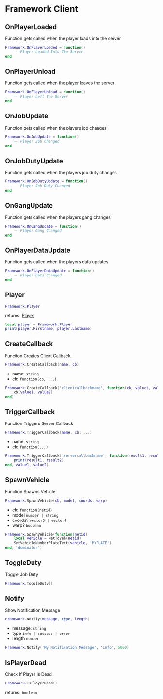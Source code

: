 # Framework Client

## OnPlayerLoaded

Function gets called when the player loads into the server

```lua
Framework.OnPlayerLoaded = function()
    -- Player Loaded Into The Server
end
```

## OnPlayerUnload

Function gets called when the player leaves the server

```lua
Framework.OnPlayerUnload = function()
    -- Player Left The Server
end
```

## OnJobUpdate

Function gets called when the players job changes

```lua
Framework.OnJobUpdate = function()
    -- Player Job Changed
end
```

## OnJobDutyUpdate

Function gets called when the players job duty changes

```lua
Framework.OnJobDutyUpdate = function()
    -- Player Job Duty Changed
end
```

## OnGangUpdate

Function gets called when the players gang changes

```lua
Framework.OnGangUpdate = function()
    -- Player Gang Changed
end
```

## OnPlayerDataUpdate

Function gets called when the players data updates

```lua
Framework.OnPlayerDataUpdate = function()
    -- Player Data Changed
end
```

## Player

```lua
Framework.Player
```

returns: [Player](/bridge/framework/player)

```lua
local player = Framework.Player
print(player.Firstname, player.Lastname)
```

## CreateCallback

Function Creates Client Callback.

```lua
Framework.CreateCallback(name, cb)
```

- name: `string`
- cb: `function(cb, ...)`

```lua
Framework.CreateCallback('clientcallbackname', function(cb, value1, value2)
    cb(value1, value2)
end)
```

## TriggerCallback

Function Triggers Server Callback

```lua
Framework.TriggerCallback(name, cb, ...)
```

- name: `string`
- cb: `function(...)`

```lua
Framework.TriggerCallback('servercallbackname', function(result1, result2)
    print(result1, result2)
end, value1, value2)
```

## SpawnVehicle

Function Spawns Vehicle

```lua
Framework.SpawnVehicle(cb, model, coords, warp)
```

- cb: `function(netid)`
- model `number | string`
- coords? `vector3 | vector4`
- warp? `boolean`

```lua
Framework.SpawnVehicle(function(netid)
    local vehicle = NetToVeh(netid)
    SetVehicleNumberPlateText(vehicle, 'MYPLATE')
end, 'dominator')
```

## ToggleDuty

Toggle Job Duty

```lua
Framework.ToggleDuty()
```

## Notify

Show Notification Message

```lua
Framework.Notify(message, type, length)
```

- message: `string`
- type `info | success | error`
- length `number`

```lua
Framework.Notify('My Notification Message', 'info', 5000)
```

## IsPlayerDead

Check If Player Is Dead

```lua
Framework.IsPlayerDead()
```

returns: `boolean`